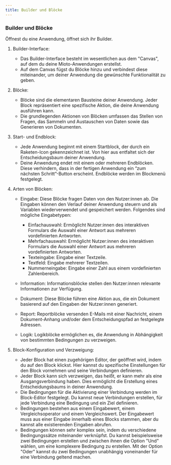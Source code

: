 ```yaml
---
title: Builder und Blöcke
---
```


### Builder und Blöcke

Öffnest du eine Anwendung, öffnet sich ihr Builder.

1. Builder-Interface:

   * Das Builder-Interface besteht im wesentlichen aus dem "Canvas", auf dem du deine Mioto-Anwendungen erstellst.
   * Auf dem Canvas fügst du Blöcke hinzu und verbindest diese miteinander, um deiner Anwendung die gewünschte Funktionalität zu geben.
2. Blöcke:

   * Blöcke sind die elementaren Bausteine deiner Anwendung. Jeder Block repräsentiert eine spezifische Aktion, die deine Anwendung ausführen kann.
   * Die grundlegenden Aktionen von Blöcken umfassen das Stellen von Fragen, das Sammeln und Austauschen von Daten sowie das Generieren von Dokumenten.
3. Start- und Endblock:

   * Jede Anwendung beginnt mit einem Startblock, der durch ein Raketen-Icon gekennzeichnet ist. Von hier aus entfaltet sich der Entscheidungsbaum deiner Anwendung.
   * Deine Anwendung endet mit einem oder mehreren Endblöcken. Diese verhindern, dass in der fertigen Anwendung ein “zum nächsten Schritt”-Button erscheint. Endblöcke werden im Blockmenü festgelegt.
4. Arten von Blöcken:

   * Eingabe: Diese Blöcke fragen Daten von den Nutzer\:innen ab. Die Eingaben können den Verlauf deiner Anwendung steuern und als Variablen wiederverwendet und gespeichert werden. Folgendes sind mögliche Eingabetypen:

     * Einfachauswahl: Ermöglicht Nutzer\:innen des interaktiven Formulars die Auswahl einer Antwort aus mehreren vordefinierten Antworten.
     * Mehrfachauswahl: Ermöglicht Nutzer\:innen des interaktiven Formulars die Auswahl einer Antwort aus mehreren vordefinierten Antworten.
     * Texteingabe: Eingabe einer Textzeile.
     * Textfeld: Eingabe mehrerer Textzeilen.
     * Nummerneingabe: Eingabe einer Zahl aus einem vordefinierten Zahlenbereich.
   * Information: Informationsblöcke stellen den Nutzer\:innen relevante Informationen zur Verfügung.
   * Dokument: Diese Blöcke führen eine Aktion aus, die ein Dokument basierend auf den Eingaben der Nutzer\:innen generiert.
   * Report: Reportblöcke versenden E-Mails mit einer Nachricht, einem Dokument-Anhang und/oder dem Entscheidungspfad an festgelegte Adressen.
   * Logik: Logikblöcke ermöglichen es, die Anwendung in Abhängigkeit von bestimmten Bedingungen zu verzweigen.
5. Block-Konfiguration und Verzweigung:

   * Jeder Block hat einen zugehörigen Editor, der geöffnet wird, indem du auf den Block klickst. Hier kannst du spezifische Einstellungen für den Block vornehmen und seine Verbindungen definieren.
   * Jeder Block kann sich verzweigen, das heißt, er kann mehr als eine Ausgangsverbindung haben. Dies ermöglicht die Erstellung eines Entscheidungsbaums in deiner Anwendung.
   * Die Bedingungen für die Aktivierung einer Verbindung werden im Block-Editor festgelegt. Du kannst neue Verbindungen erstellen, für jede Verbindung eine Bedingung und ein Ziel definieren.
   * Bedingungen bestehen aus einem Eingabewert, einem Vergleichsoperator und einem Vergleichswert. Der Eingabewert muss aus einer Eingabe innerhalb eines Blocks stammen, aber du kannst alle existierenden Eingaben abrufen.
   * Bedingungen können sehr komplex sein, indem du verschiedene Bedingungssätze miteinander verknüpfst. Du kannst beispielsweise zwei Bedingungen erstellen und zwischen ihnen die Option "Und" wählen, um eine komplexere Bedingung zu erstellen. Mit der Option "Oder" kannst du zwei Bedingungen unabhängig voneinander für eine Verbindung geltend machen.

